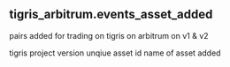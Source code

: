 ## tigris_arbitrum.events_asset_added 
pairs added for trading on tigris on arbitrum  on v1 &amp; v2


<ParamField path="protocol_version">
tigris project version 
</ParamField>
<ParamField path="asset_id">
unqiue asset id 
</ParamField>
<ParamField path="pair">
name of asset added
</ParamField>
